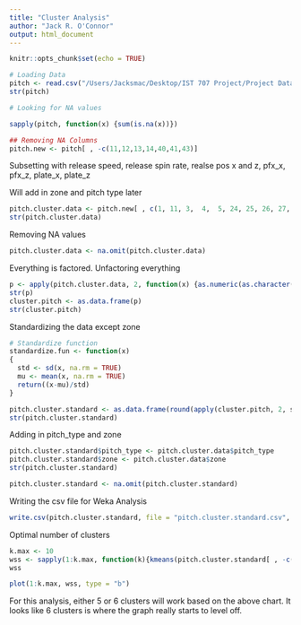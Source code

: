 ---
title: "Cluster Analysis"
author: "Jack R. O'Connor" 
output: html_document
---

```{r setup, include=FALSE}
knitr::opts_chunk$set(echo = TRUE)
```

```{r, results='hide'}
# Loading Data
pitch <- read.csv("/Users/Jacksmac/Desktop/IST 707 Project/Project Data.csv", na.strings = "NA")
str(pitch)

# Looking for NA values

sapply(pitch, function(x) {sum(is.na(x))})

## Removing NA Columns  
pitch.new <- pitch[ , -c(11,12,13,14,40,41,43)]
```

Subsetting with release speed, release spin rate, realse pos x and z, pfx_x, pfx_z, plate_x, plate_z

Will add in zone and pitch type later
```{r}
pitch.cluster.data <- pitch.new[ , c(1, 11, 3,  4,  5, 24, 25, 26, 27, 50)]
str(pitch.cluster.data)
```

Removing NA values
```{r}
pitch.cluster.data <- na.omit(pitch.cluster.data)
```

Everything is factored. Unfactoring everything 
```{r}
p <- apply(pitch.cluster.data, 2, function(x) {as.numeric(as.character(x))}) 
str(p)
cluster.pitch <- as.data.frame(p)
str(cluster.pitch)
```

Standardizing the data except zone
```{r}
# Standardize function
standardize.fun <- function(x) 
{
  std <- sd(x, na.rm = TRUE)
  mu <- mean(x, na.rm = TRUE)
  return((x-mu)/std)
}

pitch.cluster.standard <- as.data.frame(round(apply(cluster.pitch, 2, standardize.fun), 4))
str(pitch.cluster.standard)
```

Adding in pitch_type and zone

```{r}
pitch.cluster.standard$pitch_type <- pitch.cluster.data$pitch_type
pitch.cluster.standard$zone <- pitch.cluster.data$zone
str(pitch.cluster.standard)

pitch.cluster.standard <- na.omit(pitch.cluster.standard)
```

Writing the csv file for Weka Analysis
```{r}
write.csv(pitch.cluster.standard, file = "pitch.cluster.standard.csv", sep = ",")
```



Optimal number of clusters 
```{r}
k.max <- 10
wss <- sapply(1:k.max, function(k){kmeans(pitch.cluster.standard[ , -c(1:2)], k, nstart = 50, iter.max = 20)$tot.withinss})
wss

plot(1:k.max, wss, type = "b")
```

For this analysis, either 5 or 6 clusters will work based on the above chart. It looks like 6 clusters is where the graph really starts to level off. 






